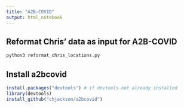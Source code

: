 ```yaml
---
title: "A2B-COVID"
output: html_notebook
---
```


## Reformat Chris' data as input for A2B-COVID

```bash

python3 reformat_chris_locations.py


```


## Install a2bcovid 

```r

install.packages("devtools") # if devtools not already installed
library(devtools)
install_github("chjackson/a2bcovid")


```

